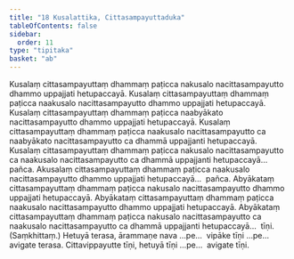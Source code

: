 ```yaml
---
title: "18 Kusalattika, Cittasampayuttaduka"
tableOfContents: false
sidebar:
  order: 11
type: "tipitaka"
basket: "ab"
---
```



<DynamicBreadcrumb />

<Division number="36">

<Paragraph number="94">
Kusalaṃ cittasampayuttaṃ dhammaṃ paṭicca nakusalo nacittasampayutto dhammo uppajjati hetupaccayā. Kusalaṃ cittasampayuttaṃ dhammaṃ paṭicca naakusalo nacittasampayutto dhammo uppajjati hetupaccayā. Kusalaṃ cittasampayuttaṃ dhammaṃ paṭicca naabyākato nacittasampayutto dhammo uppajjati hetupaccayā. Kusalaṃ cittasampayuttaṃ dhammaṃ paṭicca naakusalo nacittasampayutto ca naabyākato nacittasampayutto ca dhammā uppajjanti hetupaccayā. Kusalaṃ cittasampayuttaṃ dhammaṃ paṭicca nakusalo nacittasampayutto ca naakusalo nacittasampayutto ca dhammā uppajjanti hetupaccayā…  pañca.
</Paragraph>

<Paragraph number="95">
Akusalaṃ cittasampayuttaṃ dhammaṃ paṭicca naakusalo nacittasampayutto dhammo uppajjati hetupaccayā…  pañca.
</Paragraph>

<Paragraph number="96">
Abyākataṃ cittasampayuttaṃ dhammaṃ paṭicca nakusalo nacittasampayutto dhammo uppajjati hetupaccayā. Abyākataṃ cittasampayuttaṃ dhammaṃ paṭicca naakusalo nacittasampayutto dhammo uppajjati hetupaccayā. Abyākataṃ cittasampayuttaṃ dhammaṃ paṭicca nakusalo nacittasampayutto ca naakusalo nacittasampayutto ca dhammā uppajjanti hetupaccayā…  tīṇi. (Saṃkhittaṃ.)
</Paragraph>

<Paragraph number="97">
Hetuyā terasa, ārammaṇe nava …pe…  vipāke tīṇi …pe…  avigate terasa.
</Paragraph>

<Paragraph number="98">
Cittavippayutte tīṇi, hetuyā tīṇi …pe…  avigate tīṇi.
</Paragraph>
</Division>